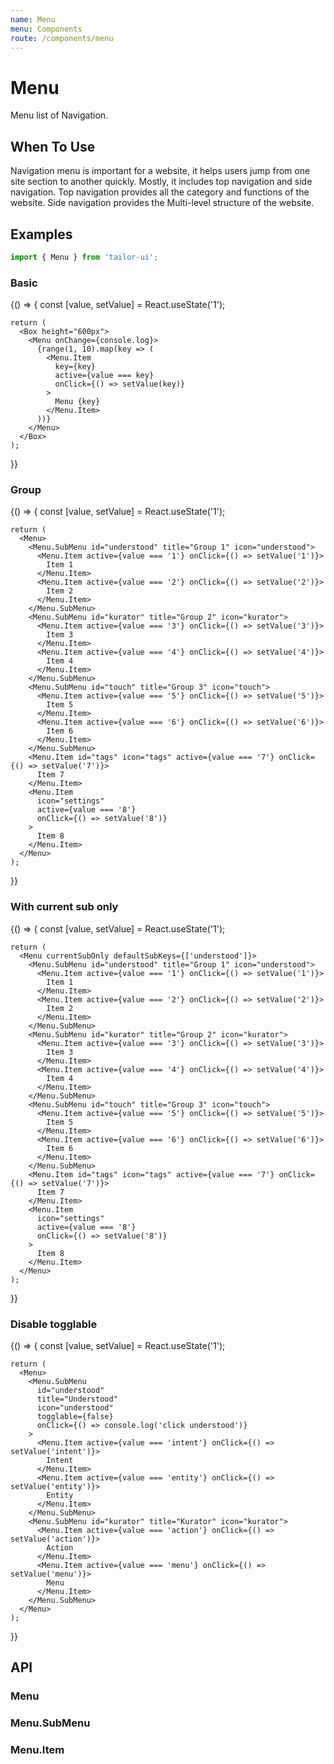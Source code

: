 ```yaml
---
name: Menu
menu: Components
route: /components/menu
---
```



# Menu

Menu list of Navigation.

## When To Use

Navigation menu is important for a website, it helps users jump from one site section to another quickly. Mostly, it includes top navigation and side navigation. Top navigation provides all the category and functions of the website. Side navigation provides the Multi-level structure of the website.

## Examples

```js
import { Menu } from 'tailor-ui';
```

### Basic

<Playground>
  {() => {
    const [value, setValue] = React.useState('1');

    return (
      <Box height="600px">
        <Menu onChange={console.log}>
          {range(1, 10).map(key => (
            <Menu.Item
              key={key}
              active={value === key}
              onClick={() => setValue(key)}
            >
              Menu {key}
            </Menu.Item>
          ))}
        </Menu>
      </Box>
    );

}}

</Playground>

### Group

<Playground>
  {() => {
    const [value, setValue] = React.useState('1');

    return (
      <Menu>
        <Menu.SubMenu id="understood" title="Group 1" icon="understood">
          <Menu.Item active={value === '1'} onClick={() => setValue('1')}>
            Item 1
          </Menu.Item>
          <Menu.Item active={value === '2'} onClick={() => setValue('2')}>
            Item 2
          </Menu.Item>
        </Menu.SubMenu>
        <Menu.SubMenu id="kurator" title="Group 2" icon="kurator">
          <Menu.Item active={value === '3'} onClick={() => setValue('3')}>
            Item 3
          </Menu.Item>
          <Menu.Item active={value === '4'} onClick={() => setValue('4')}>
            Item 4
          </Menu.Item>
        </Menu.SubMenu>
        <Menu.SubMenu id="touch" title="Group 3" icon="touch">
          <Menu.Item active={value === '5'} onClick={() => setValue('5')}>
            Item 5
          </Menu.Item>
          <Menu.Item active={value === '6'} onClick={() => setValue('6')}>
            Item 6
          </Menu.Item>
        </Menu.SubMenu>
        <Menu.Item id="tags" icon="tags" active={value === '7'} onClick={() => setValue('7')}>
          Item 7
        </Menu.Item>
        <Menu.Item
          icon="settings"
          active={value === '8'}
          onClick={() => setValue('8')}
        >
          Item 8
        </Menu.Item>
      </Menu>
    );

}}

</Playground>

### With current sub only

<Playground>
  {() => {
    const [value, setValue] = React.useState('1');

    return (
      <Menu currentSubOnly defaultSubKeys={['understood']}>
        <Menu.SubMenu id="understood" title="Group 1" icon="understood">
          <Menu.Item active={value === '1'} onClick={() => setValue('1')}>
            Item 1
          </Menu.Item>
          <Menu.Item active={value === '2'} onClick={() => setValue('2')}>
            Item 2
          </Menu.Item>
        </Menu.SubMenu>
        <Menu.SubMenu id="kurator" title="Group 2" icon="kurator">
          <Menu.Item active={value === '3'} onClick={() => setValue('3')}>
            Item 3
          </Menu.Item>
          <Menu.Item active={value === '4'} onClick={() => setValue('4')}>
            Item 4
          </Menu.Item>
        </Menu.SubMenu>
        <Menu.SubMenu id="touch" title="Group 3" icon="touch">
          <Menu.Item active={value === '5'} onClick={() => setValue('5')}>
            Item 5
          </Menu.Item>
          <Menu.Item active={value === '6'} onClick={() => setValue('6')}>
            Item 6
          </Menu.Item>
        </Menu.SubMenu>
        <Menu.Item id="tags" icon="tags" active={value === '7'} onClick={() => setValue('7')}>
          Item 7
        </Menu.Item>
        <Menu.Item
          icon="settings"
          active={value === '8'}
          onClick={() => setValue('8')}
        >
          Item 8
        </Menu.Item>
      </Menu>
    );

}}

</Playground>

### Disable togglable

<Playground>
  {() => {
    const [value, setValue] = React.useState('1');

    return (
      <Menu>
        <Menu.SubMenu
          id="understood"
          title="Understood"
          icon="understood"
          togglable={false}
          onClick={() => console.log('click understood')}
        >
          <Menu.Item active={value === 'intent'} onClick={() => setValue('intent')}>
            Intent
          </Menu.Item>
          <Menu.Item active={value === 'entity'} onClick={() => setValue('entity')}>
            Entity
          </Menu.Item>
        </Menu.SubMenu>
        <Menu.SubMenu id="kurator" title="Kurator" icon="kurator">
          <Menu.Item active={value === 'action'} onClick={() => setValue('action')}>
            Action
          </Menu.Item>
          <Menu.Item active={value === 'menu'} onClick={() => setValue('menu')}>
            Menu
          </Menu.Item>
        </Menu.SubMenu>
      </Menu>
    );

}}

</Playground>

## API

### Menu

<PropsTable of={Menu} />

### Menu.SubMenu

<PropsTable of={Menu.SubMenu} />

### Menu.Item

<PropsTable of={Menu.Item} />
